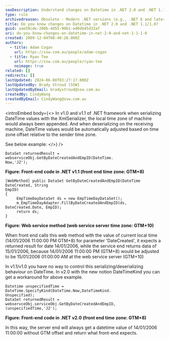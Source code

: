 ```yaml
---
seoDescription: Understand changes on Datetime in .NET 2.0 and .NET 1.1/1.0 for accurate date time conversions.
type: rule
archivedreason: Obsolete - Modern .NET versions (e.g., .NET 6 and later) provide better alternatives like DateTimeOffset and DateOnly for handling time zones and serialization.
title: Do you know changes on Datetime in .NET 2.0 and .NET 1.1/1.0?
guid: aae59cde-200b-4d55-90b1-ed0db45d32af
uri: do-you-know-changes-on-datetime-in-net-2-0-and-net-1-1-1-0
created: 2009-12-04T08:40:28.000Z
authors:
  - title: Adam Cogan
    url: https://ssw.com.au/people/adam-cogan
  - title: Ryan Tee
    url: https://ssw.com.au/people/ryan-tee
    noimage: true
related: []
redirects: []
lastUpdated: 2024-06-08T03:27:17.000Z
lastUpdatedBy: Brady Stroud [SSW]
lastUpdatedByEmail: bradystroud@ssw.com.au
createdBy: CindyWang
createdByEmail: CindyWang@ssw.com.au
---
```


<introEmbed
  body={<>
In v1.0 and v1.1 of .NET framework when serializing DateTime values with the XmlSerializer, the local time zone of machine would always been appended. And when deserializing on the receiving machine, DateTime values would be automatically adjusted based on time zone offset relative to the sender time zone.

See below example:
  </>}
/>
```dotnet
DataSet returnedResult = webserviceObj.GetByDateCreatedAndEmpID(DateTime.
Now,'JZ');
```

**Figure: Front-end code in .NET v1.1 (front end time zone: GTM+8)**

```dotnet
[WebMethod] public DataSet GetByDateCreatedAndEmpID(DateTime DateCreated, String
EmpID)
{
     EmpTimeDayDataSet ds = new EmpTimeDayDataSet();
     m_EmpTimeDayAdapter.FillByDateCreatedAndEmpID(ds, DateCreated.Date, EmpID);
     return ds;
}
```

**Figure: Web service method (web service server time zone: GTM+10)**

When front end calls this web method with the value of current local time (14/01/2006 11:00:00 PM GTM+8) for parameter 'DateCreated', it expects a returned result for date 14/01/2006, while the service end returns data of 15/01/2006, because 14/01/2006 11:00:00 PM (GTM+8) would be adjusted to be 15/01/2006 01:00:00 AM at the web service server (GTM+10)

In v1.1/v1.0 you have no way to control this serializing/deserializing behaviour on DateTime. In v2.0 with the new notion DateTimeKind you can get a workaround for above example.

```dotnet
Datetime unspecifiedTime = DateTime.SpecifyKind(DateTime.Now,DateTimeKind.
Unspecified);
DataSet returnedResult = webservceObj.serviceObj.GetByDateCreatedAndEmpID,
(unspecifiedTime,'JZ');
```

**Figure: Front-end code in .NET v2.0 (front end time zone: GTM+8)**

In this way, the server end will always get a datetime value of 14/01/2006 11:00:00 without GTM offset and return what front-end expects.
